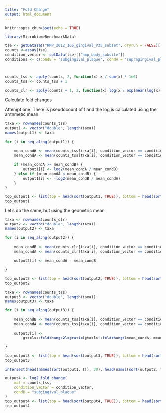 ```yaml
---
title: "Fold Change"
output: html_document
---
```


```r
knitr::opts_chunk$set(echo = TRUE)
```

```r
library(MicrobiomeBenchmarkData)
```


```r
tse <- getDataset("HMP_2012_16S_gingival_V35_subset", dryrun = FALSE)[[1]]
counts <-assay(tse) 
condition_vector <- colData(tse)[["hmp_body_subsite"]]
conditions <- c(condB = "subgingival_plaque", condA = "supragingival_plaque")



counts_tss <- apply(counts, 2, function(x) x / sum(x) * 1e6)
counts_tss <- counts_tss + 1

counts_clr <- apply(counts + 1, 2, function(x) log(x / exp(mean(log(x)))))
```


Calculate fold changes

Attempt one. There is pseudocount of 1 and the log is calculated using the
arithmetic mean

```r
taxa <- rownames(counts_tss)
output1 <- vector("double", length(taxa))
names(output1) <- taxa

for (i in seq_along(output1)) {
    
    mean_condB <- mean(counts_tss[taxa[i], condition_vector == conditions["condB"]])
    mean_condA <- mean(counts_tss[taxa[i], condition_vector == conditions["condA"]])
    
    if (mean_condA >= mean_condB) {
        output1[i] <- log2(mean_condA / mean_condB) 
    } else if (mean_condA < mean_condB) {
        output1[i] <- -log2(mean_condB / mean_condA)
    }
}

top_output1 <- list(top = head(sort(output1, TRUE)), bottom = head(sort(output1)))
top_output1
```

Let's do the same, but using the geometric mean

```r
taxa <- rownames(counts_clr)
output2 <- vector("double", length(taxa))
names(output2) <- taxa

for (i in seq_along(output2)) {
    
    mean_condB <- mean(counts_clr[taxa[i], condition_vector == conditions["condB"]])
    mean_condA <- mean(counts_clr[taxa[i], condition_vector == conditions["condA"]])
    
    output2[i] <- mean_condA - mean_condB
    
}

top_output2 <- list(top = head(sort(output2, TRUE)), bottom = head(sort(output2)))
top_output2
```


```r

taxa <- rownames(counts_tss)
output3 <- vector("double", length(taxa))
names(output3) <- taxa

for (i in seq_along(output3)) {
    
    mean_condB <- mean(counts_tss[taxa[i], condition_vector == conditions["condB"]])
    mean_condA <- mean(counts_tss[taxa[i], condition_vector == conditions["condA"]])
    
    output3[i] <- 
        gtools::foldchange2logratio(gtools::foldchange(mean_condA, mean_condB))
    
}

top_output3 <- list(top = head(sort(output3, TRUE)), bottom = head(sort(output3)))
top_output3
```

```r

intersect(head(names(sort(output1, T)), 30), head(names(sort(output2, T)), 30))


```



```r
output4 <- log2_fold_change(
    mat = counts_tss,
    condition_vector = condition_vector,
    condB = "subgingival_plaque"
)
top_output4 <- list(top = head(sort(output4, TRUE)), bottom = head(sort(output4)))
top_output4
```






